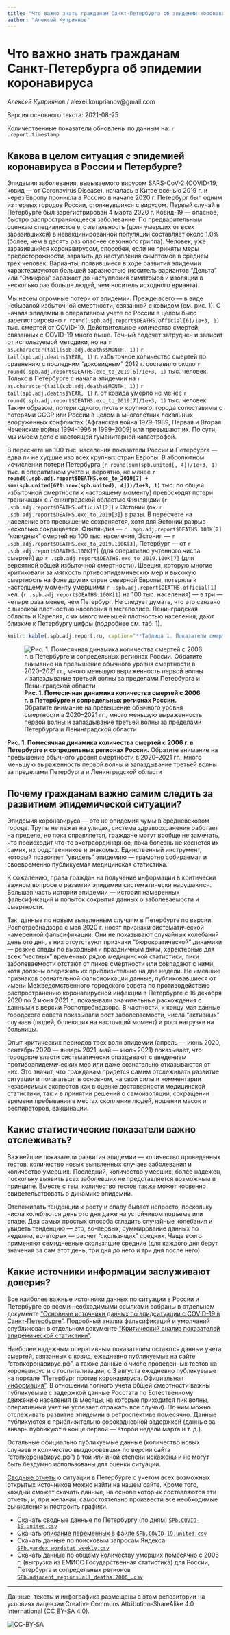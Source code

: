 ```yaml
---
title: "Что важно знать гражданам Санкт-Петербурга об эпидемии коронавируса"
author: "Алексей Куприянов"
---
```


# Что важно знать гражданам Санкт-Петербурга об эпидемии коронавируса

*Алексей Куприянов* / alexei.kouprianov@gmail.com

Версия основного текста: 2021-08-25

Количественные показатели обновлены по данным на: `r .report.timestamp`

## Какова в целом ситуация с эпидемией коронавируса в России и Петербурге?

Эпидемия заболевания, вызываемого вирусом SARS-CoV-2 (COVID-19, ковид --- от Coronavirus Disease), началась в Китае осенью 2019 г. и через Европу проникла в Россию в начале 2020 г. Петербург был одним из первых городов России, столкнувшихся с вирусом. Первый случай в Петербурге был зарегистрирован 4 марта 2020 г. Ковид-19 --- опасное, быстро распространяющееся заболевание. По предварительным оценкам специалистов его летальность (доля умерших от всех заразившихся) в невакцинированной популяции составляет около 1.0% (более, чем в десять раз опаснее сезонного гриппа). Человек, уже заразившийся коронавирусом, способен, если не приняты меры предосторожности, заразить до наступления симптомов в среднем трех человек. Варианты, появившиеся в ходе развития эпидемии характеризуются большей заразностью (носитель вариантов "Дельта" или "Омикрон" заражает до наступления симптомов и изоляции в несколько раз больше людей, чем носитель исходного врианта).

Мы несем огромные потери от эпидемии. Прежде всего --- в виде небывалой избыточной смертности, связанной с ковидом (см. рис. 1). С начала эпидемии в оперативном учете по России в целом было зарегистрировано `r round(.spb.adj.report$DEATHS.official[6]/1e+3, 1)` тыс. смертей от COVID-19. Действительное количество смертей, связанных с COVID-19 много выше. Точный подсчет затруднен и зависит от используемой методики, но на `r as.character(tail(spb.adj.deaths$MONTH, 1))` `r tail(spb.adj.deaths$YEAR, 1)` г. избыточное количество смертей по сравнению с последним "доковидным" 2019 г. составило около `r round(.spb.adj.report$DEATHS.exc_to_2019[6]/1e+3, 1)` тыс. человек. Только в Петербурге с начала эпидемии на `r as.character(tail(spb.adj.deaths$MONTH, 1))` `r tail(spb.adj.deaths$YEAR, 1)` г. от ковида умерло не менее `r round(.spb.adj.report$DEATHS.exc_to_2019[7]/1e+3, 1)` тыс. человек. Таким образом, потери одного, пусть и крупного, города сопоставимы с потерями СССР или России в целом в многолетних локальных вооруженных конфликтах (Афганская война 1979--1989, Первая и Вторая Чеченские войны 1994--1996 и 1999--2009) или превышают их. По сути, мы имеем дело с настоящей гуманитарной катастрофой.

В пересчете на 100 тыс. населения показатели России и Петербурга --- едва ли не худшие изо всех крупных стран Европы. В абсолютном исчислении потери Петербурга (`r round(sum(spb.united[, 4])/1e+3, 1)` тыс. в оперативном учете и, вероятно, не менее **`r round((.spb.adj.report$DEATHS.exc_to_2019[7] + sum(spb.united[671:nrow(spb.united), 4]))/1e+3, 1)`** тыс. по общей избыточной смертности к настоящему моменту) превосходят потери граничащих с Ленинградской областью Финляндии (`r .spb.adj.report$DEATHS.official[2]`) и Эстонии (ок. `r .spb.adj.report$DEATHS.exc_to_2019[3]`) в разы. В пересчете на население это превышение сохраняется, хотя для Эстонии разрыв несколько сокращается. Финляндия --- `r .spb.adj.report$DEATHS.100K[2]` "ковидных" смертей на 100 тыс. населения, Эстония --- `r .spb.adj.report$DEATHS.exc_to_2019.100K[3]`, Петербург --- от `r .spb.adj.report$DEATHS.100K[7]` (для оперативно учтенного числа смертей) до `r .spb.adj.report$DEATHS.exc_to_2019.100K[7]` (для вероятной общей избыточной смертности). Швеция, которую многие критиковали за мягкость пртивоэпидемических мер и высокую смертность на фоне других стран северной Европы, потеряла к настоящему моменту умершими `r .spb.adj.report$DEATHS.official[1]` чел. (`r .spb.adj.report$DEATHS.100K[1]` на 100 тыс. населения) --- в три --- четыре раза менее, чем Петербург. Не следует думать, что это связано с высокой плотностью населения в мегаполисе. Ленинградская область и Карелия, с их много меньшей плотностью населения, дают близкие к Петербургу цифры (подробнее см. таб. 1).

```r
knitr::kable(.spb.adj.report.ru, caption="**Таблица 1. Показатели смертности от COVID-19.** Данные оперативного учета смертей по странам в целом, включая Россию, взяты из ежедневно обновляемого банка данных *Johns Hopkins University*, по России они соответствуют данным Роспотребнадзора (сайт *стопкоронавирус.рф*). Данные по регионам России --- из ежедневной сводки на сайте *стопкоронавирус.рф.* Оценки избыточного количества смертей для Швеции и Финляндии не приводятся, поскольку в этих странах смерти от коронавируса в полном объеме представлены в оперативном учете. Оценки избыточного количества смертей для Эстонии, Латвии и Литвы приводятся по результатам расчетов Д. Кобака, для России и ее регионов --- на основании данных ресурса *ЕМИСС Государственная статистика.*")
```

![**Рис. 1. Помесячная динамика количества смертей с 2006 г. в Петербурге и сопредельных регионах России.** Обратите внимание на превышение обычного уровня смертности в 2020--2021 гг., много меньшую выраженность первой волны и запаздывание третьей волны за пределами Петербурга и Ленинградской области](../plots/SPb.COVID-19.Overall_Deaths.2006_.png "**Рис. 1. Помесячная динамика количества смертей с 2006 г. в Петербурге и сопредельных регионах России.** Обратите внимание на превышение обычного уровня смертности в 2020--2021 гг., много меньшую выраженность первой волны и запаздывание третьей волны за пределами Петербурга и Ленинградской области")
<figcaption>**Рис. 1. Помесячная динамика количества смертей с 2006 г. в Петербурге и сопредельных регионах России.** Обратите внимание на превышение обычного уровня смертности в 2020--2021 гг., много меньшую выраженность первой волны и запаздывание третьей волны за пределами Петербурга и Ленинградской области</figcaption>

## Почему гражданам важно самим следить за развитием эпидемической ситуации?

Эпидемия коронавируса --- это не эпидемия чумы в средневековом городе. Трупы не лежат на улицах, система здравоохранения работает на пределе, но пока справляется, граждане могут вообще не замечать, что происходит что-то экстраординарное, пока болезнь не коснется их самих, их родственников и знакомых. Единственный инструмент, который позволяет "увидеть" эпидемию --- грамотно собираемая и своевременно публикуемая медицинская статистика.

К сожалению, права граждан на получение информации в критически важном вопросе о развитии эпидемии систематически нарушаются. Большая часть истории эпидемии --- история намеренных фальсификаций и попыток сокрытия данных о заболеваемости  и смертности.

Так, данные по новым выявленным случаям в Петербурге по версии Роспотребнадзора с мая 2020 г. носят признаки систематической намеренной фальсификации. Они не показывают случайных колебаний день ото дня, в них отсутствуют признаки "бюрократической" динамики --- резкие спады по выходным и праздничным дням, характерные для всех "честных" временных рядов медицинской статистики, пики заболеваемости отстают от пиков смертности или совпадают с ними, хотя должны опережать их приблизительно на две недели. Не имевшие признаков сознательной фальсификации данные, публиковавшиеся от имени Межведомственного городского совета по противодействию распространению коронавирусной инфекции в Петербурге с 16 декабря 2020 по 2 июня 2021 г., показывали значительные расхождения с данными в версии Роспотребнадзора. В частности, к концу мая данные городского совета показывали рост заболеваемости, числа "активных" случаев (людей, болеющих на настоящий момент) и рост нагрузки на больницы.

Опыт критических периодов трех волн эпидемии (апрель --- июнь 2020, сентябрь 2020 --- январь 2021, май --- июль 2021) показывает, что городские власти систематически опаздывают с введением противоэпидемических мер или даже сознательно отказываются от них. Это значит, что гражданам придется самим отслеживать развитие ситуации и полагаться, в основном, на свои силы и комментарии независимых экспертов как в оценке достоверности медицинской статистики, так и в принятии решений о самоизоляции, сокращении времени пребывания в местах скопления людей, ношении масок и респираторов, вакцинации.

## Какие статистические показатели важно отслеживать?

Важнейшие показатели развития эпидемии --- количество проведенных тестов, количество новых выявленных случаев заболевания и количество умерших. Последний, количество умерших, более надежен, поскольку выявить всех заболевших не представляется возможным в принципе. Вместе с тем, количество тестов также может косвенно свидетельствовать о динамике эпидемии.

Отслеживать тенденции к росту и спаду бывает непросто, поскольку числа колеблются день ото дня даже на устойчивом подъеме или спаде. Два самых простых способа сгладить случайные колебания и увидеть тенденцию --- это, во-первых, суммирование данных по неделям, во-вторых --- расчет "скользящих" средних. Чаще всего применяют семидневные скользящие средние (для каждого дня берут значения за сам этот день, три дня до него и три дня после него).

## Какие источники информации заслуживают доверия?

Все наиболее важные источники данных по ситуации в России и Петербурге со всеми необходимыми ссылками собраны в отдельном документе ["Основные источники данных по эпидситуации c COVID-19 в Санкт-Петербурге"](SPb.COVID-19.data.sources.md). Подробный анализ фальсификаций и умолчаний опубликован в отдельном документе ["Критический анализ показателей эпидемической статистики"](SPb.COVID-19.data_critique.md).

Наиболее надежным оперативным показателем остаются данные учета смертей, связанных с ковид, ежедневно публикуемые на сайте "стопкоронавирус.рф", а также данные о числе проведенных тестов на коронавирус и о госпитализации, с 3 августа ежедневно публикуемые на портале ["Петербург против коронавируса. Официальная информация"](https://www.gov.spb.ru/covid-19/). В отношении полного учета общей смертности важны публикуемые с задержкой данные Росстата по Естественному движению населения (в месяцы, на которые приходится пик волны, оперативный учет не успевает отражать все случаи). По ним можно отслеживать развитие эпидемии в ретроспективе помесячно. Данные публикуются с приблизительно сорокадневной задержкой (данные за январь публикуют в конце первой --- второй недели марта и т. д.).

Остальные официально публикуемые данные (количество новых случаев и количество выздоровевших по версии сайта "стопкоронавирус.рф") в той или иной степени искажены и не могут быть бездумно использованы для оценки ситуации.

[Сводные отчеты](SPb.COVID-19.r_report.md) о ситуации в Петербурге с учетом всех возможных открытых источников можно найти на нашем сайте. Кроме того, каждый сможет скачать данные, на основе которых составляются эти отчеты, и, при желании, самостоятельно произвести все необходимые вычисления и построить графики.

* Скачать сводные данные по Петербургу (по дням) [`SPb.COVID-19.united.csv`](../data/SPb.COVID-19.united.csv)
* Скачать [описание переменных в файле `SPb.COVID-19.united.csv`](../data/SPb.COVID-19.united.variables_explained.txt)
* Скачать данные по поисковым запросам Яндекса [`SPb.yandex_wordstat.weekly.csv`](../data/SPb.yandex_wordstat.weekly.csv)
* Скачать данные по общему количеству умерших помесячно с 2006 г. (выгрузка из ЕМИСС Государственная статистика) для России, Петербурга и сопредельных регионов [`SPb.adjacent_regions.all_deaths.2006_.csv`](../data/SPb.adjacent_regions.all_deaths.2006_.csv)

<hr />

Данные, тексты и инфографика размещены в этом репозитории на условиях лицензии Creative Commons Attribution-ShareAlike 4.0 International ([CC BY-SA 4.0](https://creativecommons.org/licenses/by-sa/4.0/)).

![](../misc/CC-BY-SA-icon.png "CC-BY-SA")
